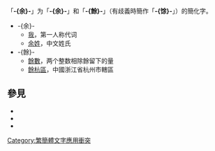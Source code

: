 {{wiktionary|余|餘|馀}}

「'''-{余}-'''」为「'''-{余}-'''」和「'''-{餘}-'''」（有歧義時簡作「'''-{馀}-'''」）的簡化字。
* -{余}- 
** [[我|我]]，第一人称代词
** [[余姓|余姓]]，中文姓氏
* -{餘}-
** [[餘數|餘數]]，两个整数相除餘留下的量
**[[餘杭區|餘杭區]]，中國浙江省杭州市轄區

== 參見 ==
* {{Lookfrom|余}}
* {{Lookfrom|餘}}
* {{Lookfrom|馀}}

{{disambig|Y|Cat=一字消歧义}}
[[Category:繁簡體文字應用衝突|Category:繁簡體文字應用衝突]]